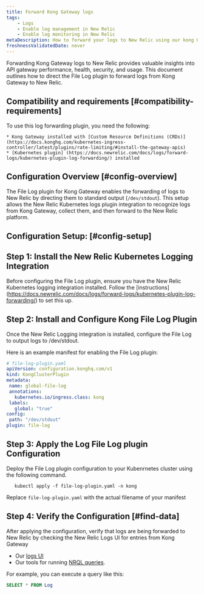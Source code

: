 ```yaml
---
title: Forward Kong Gateway logs
tags:
    - Logs
    - Enable log management in New Relic
    - Enable log monitoring in New Relic
metaDescription: How to forward your logs to New Relic using our kong Gateway file log plugin, so you can use enhanced log management capabilities.
freshnessValidatedDate: never
---
```


Forwarding Kong Gateway logs to New Relic provides valuable insights into API gateway performance, health, security, and usage. This document outlines how to direct the File Log plugin to forward logs from Kong Gateway to New Relic.

## Compatibility and requirements [#compatibility-requirements]

To use this log forwarding plugin, you need the following:

    * Kong Gateway installed with [Custom Resource Definitions (CRDs)] (https://docs.konghq.com/kubernetes-ingress-controller/latest/plugins/rate-limiting/#install-the-gateway-apis)
    * [Kubernetes plugin] (https://docs.newrelic.com/docs/logs/forward-logs/kubernetes-plugin-log-forwarding/) installed 

## Configuration Overview [#config-overview]

The File Log plugin for Kong Gateway enables the forwarding of logs to New Relic by directing them to standard output (`/dev/stdout`). This setup allows the New Relic Kubernetes logs plugin integration to recognize logs from Kong Gateway, collect them, and then forward to the New Relic platform.

## Configuration Setup: [#config-setup]

## Step 1: Install the New Relic Kubernetes Logging Integration 

Before configuring the File Log plugin, ensure you have the New Relic Kubernetes logging integration installed. Follow the [instructions] (https://docs.newrelic.com/docs/logs/forward-logs/kubernetes-plugin-log-forwarding/) to set this up.

## Step 2: Install and Configure Kong File Log Plugin

Once the New Relic Logging integration is installed, configure the File Log to output logs to /dev/stdout. 

Here is an example manifest for enabling the File Log plugin:

```yaml
# file-log-plugin.yaml
apiVersion: configuration.konghq.com/v1
kind: KongClusterPlugin
metadata:
 name: global-file-log
 annotations:
   kubernetes.io/ingress.class: kong
 labels:
   global: "true"
config:
 path: "/dev/stdout"
plugin: file-log
```

## Step 3: Apply the Log File Log plugin Configuration

Deploy the File Log plugin configuration to your Kubenrnetes cluster using the following command. 

  ```
     kubectl apply -f file-log-plugin.yaml -n kong
  ```

Replace `file-log-plugin.yaml` with the actual filename of your manifest

## Step 4: Verify the Configuration [#find-data]

After applying the configuration, verify that logs are being forwarded to New Relic by checking the New Relic Logs UI for entries from Kong Gateway

* Our [logs UI](https://one.newrelic.com/launcher/logger.log-launcher)
* Our tools for running [NRQL queries](/docs/chart-builder/use-chart-builder/choose-data/use-advanced-nrql-mode-specify-data).

For example, you can execute a query like this:

```sql
SELECT * FROM Log
```


